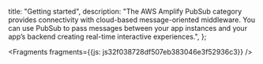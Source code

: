   title: "Getting started",
  description: "The AWS Amplify PubSub category provides connectivity with cloud-based message-oriented middleware. You can use PubSub to pass messages between your app instances and your app’s backend creating real-time interactive experiences.",
};






<Fragments fragments={{js: js32f038728df507eb383046e3f52936c3}} />
